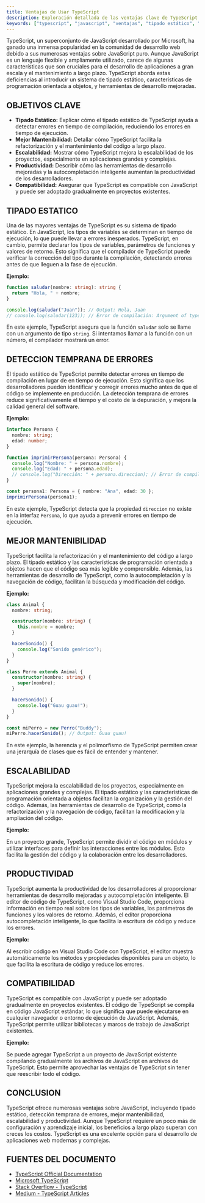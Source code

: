 ```yaml
---
title: Ventajas de Usar TypeScript
description: Exploración detallada de las ventajas clave de TypeScript sobre JavaScript, incluyendo tipado estático, detección temprana de errores, y mejor mantenibilidad del código.
keywords: ["typescript", "javascript", "ventajas", "tipado estático", "mantenibilidad", "escalabilidad", "desarrollo web"]
---
```


TypeScript, un superconjunto de JavaScript desarrollado por Microsoft, ha ganado una inmensa popularidad en la comunidad de desarrollo web debido a sus numerosas ventajas sobre JavaScript puro. Aunque JavaScript es un lenguaje flexible y ampliamente utilizado, carece de algunas características que son cruciales para el desarrollo de aplicaciones a gran escala y el mantenimiento a largo plazo. TypeScript aborda estas deficiencias al introducir un sistema de tipado estático, características de programación orientada a objetos, y herramientas de desarrollo mejoradas.

## OBJETIVOS CLAVE

*   **Tipado Estático:** Explicar cómo el tipado estático de TypeScript ayuda a detectar errores en tiempo de compilación, reduciendo los errores en tiempo de ejecución.
*   **Mejor Mantenibilidad:** Detallar cómo TypeScript facilita la refactorización y el mantenimiento del código a largo plazo.
*   **Escalabilidad:** Mostrar cómo TypeScript mejora la escalabilidad de los proyectos, especialmente en aplicaciones grandes y complejas.
*   **Productividad:** Describir cómo las herramientas de desarrollo mejoradas y la autocompletación inteligente aumentan la productividad de los desarrolladores.
*   **Compatibilidad:** Asegurar que TypeScript es compatible con JavaScript y puede ser adoptado gradualmente en proyectos existentes.

## TIPADO ESTATICO

Una de las mayores ventajas de TypeScript es su sistema de tipado estático. En JavaScript, los tipos de variables se determinan en tiempo de ejecución, lo que puede llevar a errores inesperados. TypeScript, en cambio, permite declarar los tipos de variables, parámetros de funciones y valores de retorno. Esto significa que el compilador de TypeScript puede verificar la corrección del tipo durante la compilación, detectando errores antes de que lleguen a la fase de ejecución.

**Ejemplo:**

```typescript
function saludar(nombre: string): string {
  return "Hola, " + nombre;
}

console.log(saludar("Juan")); // Output: Hola, Juan
// console.log(saludar(123)); // Error de compilación: Argument of type 'number' is not assignable to parameter of type 'string'.
```

En este ejemplo, TypeScript asegura que la función `saludar` solo se llame con un argumento de tipo `string`. Si intentamos llamar a la función con un número, el compilador mostrará un error.

## DETECCION TEMPRANA DE ERRORES

El tipado estático de TypeScript permite detectar errores en tiempo de compilación en lugar de en tiempo de ejecución. Esto significa que los desarrolladores pueden identificar y corregir errores mucho antes de que el código se implemente en producción. La detección temprana de errores reduce significativamente el tiempo y el costo de la depuración, y mejora la calidad general del software.

**Ejemplo:**

```typescript
interface Persona {
  nombre: string;
  edad: number;
}

function imprimirPersona(persona: Persona) {
  console.log("Nombre: " + persona.nombre);
  console.log("Edad: " + persona.edad);
  // console.log("Dirección: " + persona.direccion); // Error de compilación: Property 'direccion' does not exist on type 'Persona'.
}

const persona1: Persona = { nombre: "Ana", edad: 30 };
imprimirPersona(persona1);
```

En este ejemplo, TypeScript detecta que la propiedad `direccion` no existe en la interfaz `Persona`, lo que ayuda a prevenir errores en tiempo de ejecución.

## MEJOR MANTENIBILIDAD

TypeScript facilita la refactorización y el mantenimiento del código a largo plazo. El tipado estático y las características de programación orientada a objetos hacen que el código sea más legible y comprensible. Además, las herramientas de desarrollo de TypeScript, como la autocompletación y la navegación de código, facilitan la búsqueda y modificación del código.

**Ejemplo:**

```typescript
class Animal {
  nombre: string;

  constructor(nombre: string) {
    this.nombre = nombre;
  }

  hacerSonido() {
    console.log("Sonido genérico");
  }
}

class Perro extends Animal {
  constructor(nombre: string) {
    super(nombre);
  }

  hacerSonido() {
    console.log("Guau guau!");
  }
}

const miPerro = new Perro("Buddy");
miPerro.hacerSonido(); // Output: Guau guau!
```

En este ejemplo, la herencia y el polimorfismo de TypeScript permiten crear una jerarquía de clases que es fácil de entender y mantener.

## ESCALABILIDAD

TypeScript mejora la escalabilidad de los proyectos, especialmente en aplicaciones grandes y complejas. El tipado estático y las características de programación orientada a objetos facilitan la organización y la gestión del código. Además, las herramientas de desarrollo de TypeScript, como la refactorización y la navegación de código, facilitan la modificación y la ampliación del código.

**Ejemplo:**

En un proyecto grande, TypeScript permite dividir el código en módulos y utilizar interfaces para definir las interacciones entre los módulos. Esto facilita la gestión del código y la colaboración entre los desarrolladores.

## PRODUCTIVIDAD

TypeScript aumenta la productividad de los desarrolladores al proporcionar herramientas de desarrollo mejoradas y autocompletación inteligente. El editor de código de TypeScript, como Visual Studio Code, proporciona información en tiempo real sobre los tipos de variables, los parámetros de funciones y los valores de retorno. Además, el editor proporciona autocompletación inteligente, lo que facilita la escritura de código y reduce los errores.

**Ejemplo:**

Al escribir código en Visual Studio Code con TypeScript, el editor muestra automáticamente los métodos y propiedades disponibles para un objeto, lo que facilita la escritura de código y reduce los errores.

## COMPATIBILIDAD

TypeScript es compatible con JavaScript y puede ser adoptado gradualmente en proyectos existentes. El código de TypeScript se compila en código JavaScript estándar, lo que significa que puede ejecutarse en cualquier navegador o entorno de ejecución de JavaScript. Además, TypeScript permite utilizar bibliotecas y marcos de trabajo de JavaScript existentes.

**Ejemplo:**

Se puede agregar TypeScript a un proyecto de JavaScript existente compilando gradualmente los archivos de JavaScript en archivos de TypeScript. Esto permite aprovechar las ventajas de TypeScript sin tener que reescribir todo el código.

## CONCLUSION

TypeScript ofrece numerosas ventajas sobre JavaScript, incluyendo tipado estático, detección temprana de errores, mejor mantenibilidad, escalabilidad y productividad. Aunque TypeScript requiere un poco más de configuración y aprendizaje inicial, los beneficios a largo plazo superan con creces los costos. TypeScript es una excelente opción para el desarrollo de aplicaciones web modernas y complejas.

## FUENTES DEL DOCUMENTO

*   [TypeScript Official Documentation](https://www.typescriptlang.org/docs/)
*   [Microsoft TypeScript](https://github.com/microsoft/TypeScript)
*   [Stack Overflow - TypeScript](https://stackoverflow.com/questions/tagged/typescript)
*   [Medium - TypeScript Articles](https://medium.com/tag/typescript)